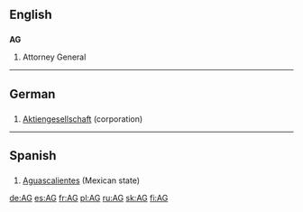 {{see|Appendix:Variations of "ag"}}
==English==

==={{initialism}}===
'''AG'''

# Attorney General

----

==German==

==={{initialism}}===
{{infl|de|initialism}}

# [[Aktiengesellschaft]] (corporation)

----

==Spanish==

==={{abbreviation}}===
{{infl|es|abbreviation}}

# [[Aguascalientes]] (Mexican state)

[[de:AG]]
[[es:AG]]
[[fr:AG]]
[[pl:AG]]
[[ru:AG]]
[[sk:AG]]
[[fi:AG]]